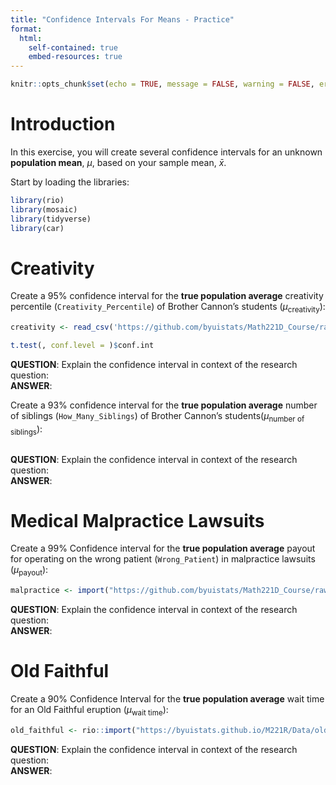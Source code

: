 ```yaml
---
title: "Confidence Intervals For Means - Practice"
format:
  html:
    self-contained: true
    embed-resources: true
---
```

```r
knitr::opts_chunk$set(echo = TRUE, message = FALSE, warning = FALSE, error = TRUE)
```



# Introduction

In this exercise, you will create several confidence intervals for an unknown __population mean__, $\mu$, based on your sample mean, $\bar x$.  

Start by loading the libraries: 

```r

library(rio)
library(mosaic)
library(tidyverse)
library(car)

```



# Creativity

Create a 95% confidence interval for the __true population average__ creativity percentile (`Creativity_Percentile`) of Brother Cannon's students ($\mu_{\text{creativity}}$):  

```r

creativity <- read_csv('https://github.com/byuistats/Math221D_Course/raw/main/Data/creativity_personality_Clean.csv')

t.test(, conf.level = )$conf.int
```

__QUESTION__:  Explain the confidence interval in context of the research question:  
__ANSWER__:  


Create a 93% confidence interval for the __true population average__ number of siblings (`How_Many_Siblings`) of Brother Cannon's students($\mu_{\text{number of siblings}}$):  

```r


```

__QUESTION__:  Explain the confidence interval in context of the research question:  
__ANSWER__:  




# Medical Malpractice Lawsuits

Create a 99% Confidence interval for the __true population average__ payout for operating on the wrong patient (`Wrong_Patient`) in malpractice lawsuits ($\mu_{\text{payout}}$):

```r

malpractice <- import("https://github.com/byuistats/Math221D_Course/raw/main/Data/WrongSiteWrongPatient.xlsx")

```

__QUESTION__:  Explain the confidence interval in context of the research question:  
__ANSWER__:  





# Old Faithful


Create a 90% Confidence Interval for the __true population average__ wait time for an Old Faithful eruption ($\mu_{\text{wait time}}$):  

```r

old_faithful <- rio::import("https://byuistats.github.io/M221R/Data/old_faithful.xlsx")


```


__QUESTION__:  Explain the confidence interval in context of the research question:  
__ANSWER__:  


